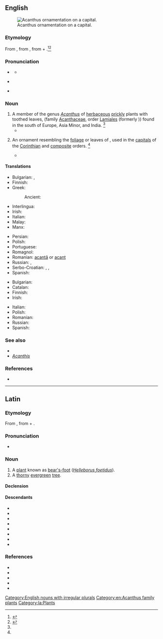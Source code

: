 {{also|Acanthus|-acanthus}}
==English==
[[File:Acanthusornament, Nordisk familjebok.PNG|thumb|Acanthus ornamentation on a capital.]]

===Etymology===
From {{bor|en|la|acanthus}}, from {{der|en|grc|ἄκανθος}}, from {{m|grc|ἀκή||thorn}} + {{m|grc|ἄνθος||flower}}.<ref name=WI3>{{R:MW3 1976}}</ref><ref name=SOED>{{R:SOED5}}</ref>

===Pronunciation===
* {{a|RP}} {{IPA|en|/əˈkæn.θəs/}}
** {{audio|en|LL-Q1860 (eng)-Vealhurl-acanthus.wav|Audio (UK)}}
* {{a|GA}} {{IPA|en|/əˈkæn.θəs/}}
* {{rhymes|en|ænθəs|s=3}}

===Noun===
{{en-noun|+|acanthi}}

# A member of the genus ''[[Acanthus]]'' of [[herbaceous]] [[prickly]] plants with toothed leaves, (family [[Acanthaceae]], order [[Lamiales]] (formerly {{taxlink|Scrophulariales|order|ver=210204}})) found in the south of Europe, Asia Minor, and India. {{defdate|from mid 16th century}}<ref name=SOED/>
#* {{quote-book|en|year=1834|author={{w|Letitia Elizabeth Landon}}|title=Francesca Carrara|volume=1|pages=255-256|text=The picture before which they paused represented one of those ruined fountains so common to Italy. Francesca gazed upon it as if it had been an old friend: many a time, beside such a one, with its curved and broken marble, had she wreathed the '''acanthus''' that hung around it, the green and trailing foliage so profuse in the South, into shapes even more fanciful than those which once suggested the Corinthian capital.}}
#: {{syn|en|bear's breech|bear's breeches|bear's-breech|q3=rare}}
# {{lb|en|architectural element}} An ornament resembling the [[foliage]] or leaves of {{taxlink|Acanthus spinosus|species}}, used in the [[capital]]s of the [[Corinthian]] and [[composite]] orders. {{defdate|from mid 18th century}}<ref name=SOED/>
#* {{quote-journal|en|year=1994|month=March|work=Journal of the Society of Architectural Historians|title=Early Christian and Byzantine Architecture, an Annotated Bibliography and Historiography by W. Eugene Kleinbauer|author=R Ousterhout |volume=53|number=1|passage=It is difficult to imagine that Bernard of Clairvaux was gullible enough to accept dozens of historiated windows, grisaille fields of griffins, mosaic pavements, carved '''acanthus''' capitals, inhabited vine columns, and golden altarware on the strength of the justifications offered by a single window, one tympanum, and Suger's libelli}}

====Translations====
{{trans-top|plant}}
* Bulgarian: {{t|bg|акантус}}, {{t|bg|синя шапка}}
* Finnish: {{t+|fi|akantti}}
* Greek: {{t+|el|άκανθα|f}}
*: Ancient: {{t|grc|ἄκανθος|f}}
* Interlingua: {{t|ia|acantho}}
* Irish: {{t|ga|acantas|m}}
* Italian: {{t+|it|acanto}}
* Malay: {{t|ms|akantus}}
* Manx: {{t|gv|jialg|f}}
{{trans-mid}}
* Persian: {{t+|fa|کنگر|tr=kangar|sc=fa-Arab}}
* Polish: {{t+|pl|akant|m-in}}
* Portuguese: {{t+|pt|acanto|m}}
* Romagnol: {{t|rgn|acânt|m}}
* Romanian: [[acantă]] {{g|f}} or [[acant]]
* Russian: {{t+|ru|ака́нт|m}}, {{t|ru|медве́жья ла́па|f}}
* Serbo-Croatian: {{t|sh|bodljikara|f}}, {{t+|sh|primog|m}}, {{t+|sh|tratorak|m}}
* Spanish: {{t+|es|acanto|m}}
{{trans-bottom}}

{{trans-top|ornament}}
* Bulgarian: {{t|bg|акант}}
* Catalan: {{t|ca|acant|m}}
* Finnish: {{t+|fi|akantti}}
* Irish: {{t|ga|duille acantais|m}}
{{trans-mid}}
* Italian: {{t+|it|acanto|m}}
* Polish: {{t+|pl|akant|m-in}}
* Romanian: {{t+|ro|acantă|f}}
* Russian: {{t+|ru|ака́нт|m}}
* Spanish: {{t+|es|acanto|m}}
{{trans-bottom}}

===See also===
* {{l|en|acantha}}
* ''[[Acanthis]]''

===References===
<references/>
* {{R:Webster 1913}}

[[Category:English nouns with irregular plurals]]
[[Category:en:Acanthus family plants]]

----

==Latin==

===Etymology===
From {{der|la|grc|ἄκανθος}}, from {{m|grc|ἀκή||thorn}} + {{m|grc|ἄνθος||flower}}.

===Pronunciation===
* {{la-IPA|acanthus}}

===Noun===
{{la-noun|acanthus<2>}}

# A [[plant]] known as [[bear's-foot]] (''[[Helleborus foetidus]]'').
# A [[thorny]] [[evergreen]] [[tree]].

====Declension====
{{la-ndecl|acanthus<2>}}

====Descendants====
{{top4}}
* {{desc|ca|acant|bor=1}}
* {{desc|en|acanthus|bor=1}}
* {{desctree|fr|acanthe|bor=1}}
* {{desc|bor=1|ga|acanta-|acantas}}
* {{desc|it|acanto|bor=1}}
* {{desc|pl|akant|lbor=1}}
* {{desc|pt|acanto|bor=1}}
* {{desc|es|acanto|bor=1}}
{{bottom}}

===References===
* {{R:Elementary Lewis}}
* {{R:PersEnc}}
* {{R:Peck}}
* {{R:Smith's Persons}}
* {{R:Smith's Geography}}

[[Category:la:Plants]]